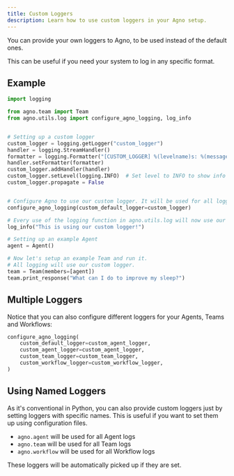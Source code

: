 ```yaml
---
title: Custom Loggers
description: Learn how to use custom loggers in your Agno setup.
---
```


You can provide your own loggers to Agno, to be used instead of the default ones.

This can be useful if you need your system to log in any specific format.

## Example

```python
import logging

from agno.team import Team
from agno.utils.log import configure_agno_logging, log_info


# Setting up a custom logger
custom_logger = logging.getLogger("custom_logger")
handler = logging.StreamHandler()
formatter = logging.Formatter("[CUSTOM_LOGGER] %(levelname)s: %(message)s")
handler.setFormatter(formatter)
custom_logger.addHandler(handler)
custom_logger.setLevel(logging.INFO)  # Set level to INFO to show info messages
custom_logger.propagate = False


# Configure Agno to use our custom logger. It will be used for all logging.
configure_agno_logging(custom_default_logger=custom_logger)

# Every use of the logging function in agno.utils.log will now use our custom logger.
log_info("This is using our custom logger!")

# Setting up an example Agent
agent = Agent()

# Now let's setup an example Team and run it.
# All logging will use our custom logger.
team = Team(members=[agent])
team.print_response("What can I do to improve my sleep?")
```

## Multiple Loggers

Notice that you can also configure different loggers for your Agents, Teams and Workflows:

```python
configure_agno_logging(
    custom_default_logger=custom_agent_logger,
    custom_agent_logger=custom_agent_logger,
    custom_team_logger=custom_team_logger,
    custom_workflow_logger=custom_workflow_logger,
)
```

## Using Named Loggers

As it's conventional in Python, you can also provide custom loggers just by setting loggers with specific names. This is useful if you want to set them up using configuration files.

- `agno.agent` will be used for all Agent logs
- `agno.team` will be used for all Team logs
- `agno.workflow` will be used for all Workflow logs

These loggers will be automatically picked up if they are set.
